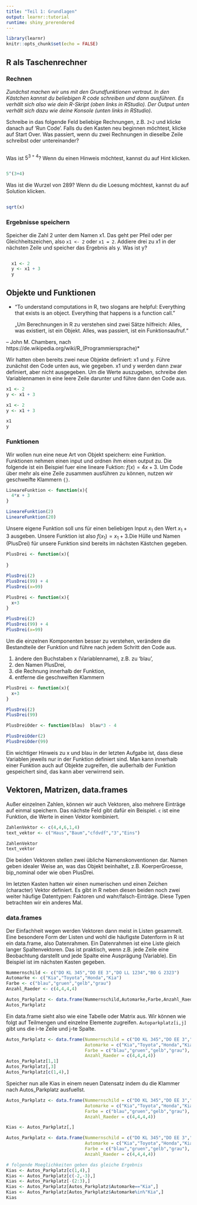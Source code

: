 ```yaml
---
title: "Teil 1: Grundlagen"
output: learnr::tutorial
runtime: shiny_prerendered
---
```


```r
library(learnr)
knitr::opts_chunk$set(echo = FALSE)
```


##  R als Taschenrechner

### Rechnen

*Zunächst machen wir uns mit den Grundfunktionen vertraut. In den Kästchen kannst du beliebigen R code schreiben und dann ausführen. Es verhält sich also wie dein R-Skript (oben links in RStudio). Der Output unten verhält sich dazu wie deine Konsole (unten links in RStudio).*

Schreibe in das folgende Feld beliebige Rechnungen, z.B. `2+2` und klicke danach auf 'Run Code'. Falls du den Kasten neu beginnen möchtest, klicke auf Start Over. Was passiert, wenn du zwei Rechnungen in dieselbe Zeile schreibst oder untereinander?

```r

```

Was ist $5^{3+4}$? Wenn du einen Hinweis möchtest, kannst du auf Hint klicken. 

```r

```

```r
5^(3+4)
```


Was ist die Wurzel von 289? Wenn du die Loesung möchtest, kannst du auf Solution klicken. 

```r

```

```r
sqrt(x)
```



### Ergebnisse speichern

Speicher die Zahl 2 unter dem Namen x1. Das geht per Pfeil oder per Gleichheitszeichen, also `x1 <- 2` oder `x1 = 2`. Addiere drei zu  x1 in der nächsten Zeile und speicher das Ergebnis als y. Was ist y?


```r

```

```r
  x1 <- 2
  y <- x1 + 3
  y
```


## Objekte und Funktionen

* “To understand computations in R, two slogans are helpful: Everything that exists is an object. Everything that happens is a function call.”

    „Um Berechnungen in R zu verstehen sind zwei Sätze hilfreich: Alles, was existiert, ist ein Objekt. Alles, was passiert, ist ein Funktionsaufruf.“

– John M. Chambers, nach https://de.wikipedia.org/wiki/R_(Programmiersprache)*

Wir hatten oben bereits zwei neue Objekte definiert: x1 und y. Führe zunächst den Code unten aus, wie gegeben. x1 und y werden dann zwar definiert, aber nicht ausgegeben. Um die Werte auszugeben, schreibe den Variablennamen in eine leere Zeile darunter und führe dann den Code aus.

```r
x1 <- 2
y <- x1 + 3
```

```r
x1 <- 2
y <- x1 + 3

x1
y
```

### Funktionen

Wir wollen nun eine neue Art von Objekt speichern: eine Funktion. Funktionen nehmen einen input und ordnen ihm einen output zu. Die folgende ist ein Beispiel fuer eine lineare Fuktion: $f(x)=4x+3$. Um Code über mehr als eine Zeile zusammen ausführen zu können, nutzen wir geschweifte Klammern `{}`.

```r
LineareFunktion <- function(x){
  4*x + 3
}

LineareFunktion(2)
LineareFunktion(20)
```


Unsere eigene Funktion soll uns für einen beliebigen Input $x_1$ den Wert $x_1+3$ ausgeben. Unsere Funktion ist also $f(x_1)=x_1+3$.Die Hülle und Namen (PlusDrei) für unsere Funktion sind bereits im nächsten Kästchen gegeben.


```r
PlusDrei <- function(x){
  
}

PlusDrei(2)
PlusDrei(99) + 4
PlusDrei(x=99)
```

```r
PlusDrei <- function(x){
  x+3
}

PlusDrei(2)
PlusDrei(99) + 4
PlusDrei(x=99)
```

Um die einzelnen Komponenten besser zu verstehen, verändere die Bestandteile der Funktion und führe nach jedem Schritt den Code aus.

1. ändere den Buchstaben x (Variablenname), z.B. zu 'blau',
2. den Namen PlusDrei, 
3. die Rechnung innerhalb der Funktion,
4. entferne die geschweiften Klammern

```r
PlusDrei <- function(x){
  x+3
}

PlusDrei(2)
PlusDrei(99)
```

```r
PlusDreiOder <- function(blau)  blau*3 - 4

PlusDreiOder(2)
PlusDreiOder(99)
```

Ein wichtiger Hinweis zu x und blau in der letzten Aufgabe ist, dass diese Variablen jeweils nur in der Funktion definiert sind. Man kann innerhalb einer Funktion auch auf Objekte zugreifen, die außerhalb der Funktion gespeichert sind, das kann aber verwirrend sein.

## Vektoren, Matrizen, data.frames

Außer einzelnen Zahlen, können wir auch Vektoren, also mehrere Einträge auf einmal speichern. Das nächste Feld gibt dafür ein Beispiel. `c` ist eine Funktion, die Werte in einen Vektor kombiniert.

```r
ZahlenVektor <- c(4,4,6,1,4)
text_vektor <- c("Haus","Baum","cfdvdf","3","Eins")

ZahlenVektor
text_vektor
```

Die beiden Vektoren stellen zwei übliche Namenskonventionen dar. Namen geben idealer Weise an, was das Objekt beinhaltet, z.B. KoerperGroesse, bip_nominal oder wie oben PlusDrei.

Im letzten Kasten hatten wir einen numerischen und einen Zeichen (character) Vektor definiert. Es gibt in R neben diesen beiden noch zwei weiter häufige Datentypen: Faktoren und wahr/falsch-Einträge. Diese Typen betrachten wir ein anderes Mal.

### data.frames

Der Einfachheit wegen werden Vektoren dann meist in Listen gesammelt. Eine besondere Form der Listen und wohl die häufigste Datenform in R ist ein data.frame, also Datenrahmen. Ein Datenrahmen ist eine Liste gleich langer Spaltenvektoren. Das ist praktisch, wenn z.B. jede Zeile eine Beobachtung darstellt und jede Spalte eine Ausprägung (Variable). Ein Beispiel ist im nächsten Kasten gegeben.

```r
Nummernschild <- c("DO KL 345","DO EE 3","DO LL 1234","BO G 2323")
Automarke <- c("Kia","Toyota","Honda","Kia")
Farbe <- c("blau","gruen","gelb","grau")
Anzahl_Raeder <- c(4,4,4,4)

Autos_Parkplatz <- data.frame(Nummernschild,Automarke,Farbe,Anzahl_Raeder)
Autos_Parkplatz

```

Ein data.frame sieht also wie eine Tabelle oder Matrix aus. Wir können wie folgt auf Teilmengen und einzelne Elemente zugreifen. `Autoparkplatz[i,j]` gibt uns die i-te Zeile und j-te Spalte.

```r
Autos_Parkplatz <- data.frame(Nummernschild = c("DO KL 345","DO EE 3","DO LL 1234","BO G 2323"),
                              Automarke = c("Kia","Toyota","Honda","Kia"),
                              Farbe = c("blau","gruen","gelb","grau"),
                              Anzahl_Raeder = c(4,4,4,4))
Autos_Parkplatz[1,1]
Autos_Parkplatz[,3]
Autos_Parkplatz[c(1,4),]

```

Speicher nun alle Kias in einem neuen Datensatz indem du die Klammer nach Autos_Parkplatz ausfuellst.

```r
Autos_Parkplatz <- data.frame(Nummernschild = c("DO KL 345","DO EE 3","DO LL 1234","BO G 2323"),
                              Automarke = c("Kia","Toyota","Honda","Kia"),
                              Farbe = c("blau","gruen","gelb","grau"),
                              Anzahl_Raeder = c(4,4,4,4))

Kias <- Autos_Parkplatz[,]


```

```r
Autos_Parkplatz <- data.frame(Nummernschild = c("DO KL 345","DO EE 3","DO LL 1234","BO G 2323"),
                              Automarke = c("Kia","Toyota","Honda","Kia"),
                              Farbe = c("blau","gruen","gelb","grau"),
                              Anzahl_Raeder = c(4,4,4,4))

# folgende Moeglichkeiten geben das gleiche Ergebnis
Kias <- Autos_Parkplatz[c(1,4),]
Kias <- Autos_Parkplatz[c(-2,-3),]
Kias <- Autos_Parkplatz[-(2:3),]
Kias <- Autos_Parkplatz[Autos_Parkplatz$Automarke=="Kia",]
Kias <- Autos_Parkplatz[Autos_Parkplatz$Automarke%in%"Kia",]
Kias
```


